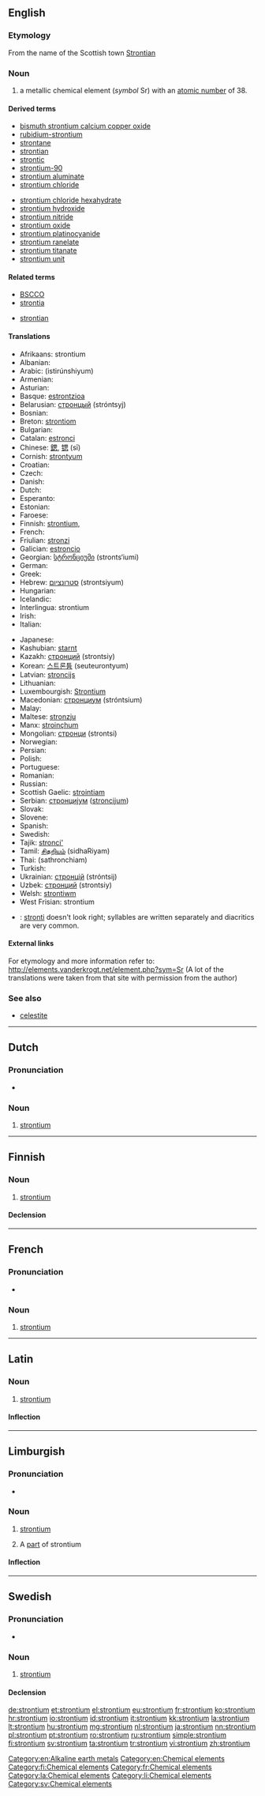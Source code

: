 {{also|Strontium}}
==English==

{{elements|Sr|rubidium|Rb|yttrium|Y}}

===Etymology===
From the name of the Scottish town [[w:Strontian|Strontian]]

===Noun===
{{en-noun|-}}
{{wikipedia}}

# a metallic chemical element (''symbol'' Sr) with an [[atomic number]] of 38.

====Derived terms====
{{der-top}}
* [[bismuth strontium calcium copper oxide]]
* [[rubidium-strontium]]
* [[strontane]]
* [[strontian]] {{qualifier|adjective}}
* [[strontic]]
* [[strontium-90]]
* [[strontium aluminate]]
* [[strontium chloride]]
{{der-mid}}
* [[strontium chloride hexahydrate]]
* [[strontium hydroxide]]
* [[strontium nitride]]
* [[strontium oxide]]
* [[strontium platinocyanide]]
* [[strontium ranelate]]
* [[strontium titanate]]
* [[strontium unit]]
{{der-bottom}}

====Related terms====
{{rel-top}}
* [[BSCCO]]
* [[strontia]]
{{rel-mid}}
* [[strontian]] {{qualifier|noun}}
{{rel-bottom}}

====Translations====
{{trans-top|chemical element}}
* Afrikaans: strontium
* Albanian: {{t-|sq|stroncium|xs=Albanian}}
* Arabic: {{Arab|[[سترانشيوم]]}} (istirúnshiyum) {{m}}
* Armenian: {{l|hy|ստրոնցիում|tr=stroncʿium}}
* Asturian: {{t|ast|estronciu|m}}
* Basque: [[estrontzioa]]
* Belarusian: [[стронцый]] (stróntsyj) {{m}}
* Bosnian: {{t-|bs|stroncij}}
* Breton: [[strontiom]]
* Bulgarian: {{t-|bg|стронций|m|tr=stróntsij}}
* Catalan: [[estronci]]
* Chinese: [[鍶]], [[锶]] (sī)
* Cornish: [[strontyum]]
* Croatian: {{t+|hr|stroncij}}
* Czech: {{t+|cs|stroncium}}
* Danish: {{t-|da|strontium}}
* Dutch: {{t+|nl|strontium|n}}
* Esperanto: {{t+|eo|stroncio|xs=Esperanto}}
* Estonian: {{t-|et|strontsium}}
* Faroese: {{t-|fo|strontium|xs=Faroese}}
* Finnish: [[strontium,]]
* French: {{t+|fr|strontium|m}}
* Friulian: [[stronzi]]
* Galician: [[estroncio]]
* Georgian: [[სტრონციუმი]] (stronts‘iumi)
* German: {{t+|de|Strontium|n}}
* Greek: {{t+|el|στρόντιο|n|tr=stróntio}}
* Hebrew: [[סטרונציום]] (strontsiyum)
* Hungarian: {{t+|hu|stroncium}}
* Icelandic: {{t+|is|strontín}}
* Interlingua: strontium
* Irish: {{t+|ga|strointiam|xs=Irish}}
* Italian: {{t+|it|stronzio|m}}
{{trans-mid}}
* Japanese: {{t+|ja|ストロンチウム|tr=sutoronchiumu}}
* Kashubian: [[starnt]]
* Kazakh: [[стронций]] (strontsiy)
* Korean: [[스트론튬]] (seuteurontyum)
* Latvian: [[stroncijs]]
* Lithuanian: {{t+|lt|stroncis|xs=Lithuanian}}
* Luxembourgish: [[Strontium]]
* Macedonian: [[стронциум]] (stróntsium) {{m}}
* Malay: {{t-|ms|strontium|xs=Malay}}
* Maltese: [[stronzju]]
* Manx: [[stroinçhum]]
* Mongolian: [[стронци]] (strontsi)
* Norwegian: {{t-|no|strontium}}
* Persian: {{t|fa|استرونسیم|tr=astrwnsym|xs=Persian}}
* Polish: {{t+|pl|stront|m}}
* Portuguese: {{t+|pt|estrôncio|m}}
* Romanian: {{t+|ro|stronțiu|n}}
* Russian: {{t+|ru|стронций|m|tr=stróntsij}}
* Scottish Gaelic: [[strointiam]]
* Serbian: [[стронциjум]] ([[stroncijum]]) {{m}}
* Slovak: {{t-|sk|stroncium}}
* Slovene: {{t+|sl|stroncij}}
* Spanish: {{t+|es|estroncio|m}}
* Swedish: {{t+|sv|strontium|n}}
* Tajik: [[stronci']]
* Tamil: [[சிதறியம்]] (sidhaRiyam)
* Thai: {{Thai|[[สทรอนเชียม]]}} (sathronchiam)
* Turkish: {{t+|tr|stronsiyum}}
* Ukrainian: [[стронцiй]] (stróntsij) {{m}}
* Uzbek: [[стронций]] (strontsiy)
* Welsh: [[strontiwm]]
* West Frisian: strontium
{{trans-bottom}}

{{checktrans}}

* {{ttbc|vi}}: [[stronti]] doesn't look right; syllables are written separately and diacritics are very common.

====External links====
For etymology and more information refer to:
http://elements.vanderkrogt.net/element.php?sym=Sr
(A lot of the translations were taken from that site with permission from the author)

===See also===
* [[celestite]]

[[Category:en:Alkaline earth metals]]
[[Category:en:Chemical elements]]

----

==Dutch==
{{wikipedia|lang=nl}}
{{elements|Sr|rubidium|Rb|yttrium|Y|lang=nl}}

===Pronunciation===
* {{audio|Nl-strontium.ogg|Audio}}

===Noun===
{{nl-noun|n|-|-}}

# [[#English|strontium]]

----

==Finnish==
{{wikipedia|lang=fi}}

===Noun===
{{head|fi|noun}}

# [[#English|strontium]]

====Declension====
{{fi-decl-risti|strontium}}

[[Category:fi:Chemical elements]]

----

==French==
{{wikipedia|lang=fr}}

===Pronunciation===
* {{IPA|/stʁɔ̃.sjɔm/|lang=fr}}

===Noun===
{{fr-noun-unc|m}}

# [[#English|strontium]]

[[Category:fr:Chemical elements]]

----

==Latin==
{{wikipedia|lang=la}}

===Noun===
{{la-noun|strontium|strontii|strontiī|n|second}}

# [[#English|strontium]]

====Inflection====
{{la-decl-2nd-N|stronti}}

[[Category:la:Chemical elements]]

----

==Limburgish==

===Pronunciation===
* {{IPA|[ˈstro˦nʃɔ˧m]|lang=li}}

===Noun===
{{li-noun|g=n}}

# {{uncountable|lang=li}} [[strontium#English|strontium]]
# A [[part]] of strontium

====Inflection====
{{li-decl-noun-um|stronti}}

[[Category:li:Chemical elements]]

----

==Swedish==
{{wikipedia|lang=sv}}

===Pronunciation===
* {{IPA|/ˈstrɔntsɪɵm/|lang=sv}}

===Noun===
{{sv-noun|g=n}}

# [[#English|strontium]]

====Declension====
{{sv-noun-unc-irreg-n|2=strontiumet}}

[[Category:sv:Chemical elements]]

[[de:strontium]]
[[et:strontium]]
[[el:strontium]]
[[eu:strontium]]
[[fr:strontium]]
[[ko:strontium]]
[[hr:strontium]]
[[io:strontium]]
[[id:strontium]]
[[it:strontium]]
[[kk:strontium]]
[[la:strontium]]
[[lt:strontium]]
[[hu:strontium]]
[[mg:strontium]]
[[nl:strontium]]
[[ja:strontium]]
[[nn:strontium]]
[[pl:strontium]]
[[pt:strontium]]
[[ro:strontium]]
[[ru:strontium]]
[[simple:strontium]]
[[fi:strontium]]
[[sv:strontium]]
[[ta:strontium]]
[[tr:strontium]]
[[vi:strontium]]
[[zh:strontium]]